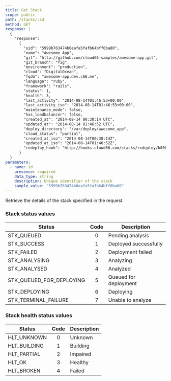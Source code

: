 ```yaml
---
title: Get Stack
scope: public
path: /stacks/:id
method: GET
response: |
  {
    "response":
      {
        "uid": "5999b763474b0eafa5fafb64bff0ba80",
        "name": "Awesome App",
        "git": "http://github.com/cloud66-samples/awesome-app.git",
        "git_branch": "fig",
        "environment": "production",
        "cloud": "DigitalOcean",
        "fqdn": "awesome-app.dev.c66.me",
        "language": "ruby",
        "framework": "rails",
        "status": 1,
        "health": 3,
        "last_activity": "2014-08-14T01:46:53+00:00",
        "last_activity_iso": "2014-08-14T01:46:53+00:00",
        "maintenance_mode": false,
        "has_loadbalancer": false,
        "created_at": "2014-08-14 00:38:14 UTC",
        "updated_at": "2014-08-14 01:46:52 UTC",
        "deploy_directory": "/var/deploy/awesome_app",
        "cloud_status": "partial",
        "created_at_iso": "2014-08-14T00:38:14Z",
        "updated_at_iso": "2014-08-14T01:46:52Z",
        "redeploy_hook": "http://hooks.cloud66.com/stacks/redeploy/b806f1c3344eb3aa2a024b23254b75b3/6d677352a6b2eefec6e345ee2b491521"
      }
  }
parameters:
  - name: id
    presence: required
    data_type: string
    description: Unique identifier of the stack
    sample_value: "5999b763474b0eafa5fafb64bff0ba80"
---
```


Retrieve the details of the stack specified in the request.

### Stack status values

| Status | Code | Description |
| ----------- | :---: | ----------------------------------------- |
| STK_QUEUED | 0 | Pending analysis |
| STK_SUCCESS | 1 | Deployed successfully |
| STK_FAILED | 2 | Deployment failed |
| STK_ANALYSING | 3 | Analyzing |
| STK_ANALYSED | 4 | Analyzed |
| STK_QUEUED_FOR_DEPLOYING | 5 | Queued for deployment |
| STK_DEPLOYING | 6 | Deploying |
| STK_TERMINAL_FAILURE | 7 | Unable to analyze |

### Stack health status values

| Status | Code | Description |
| ----------- | :---: | ------------------------------------------ |
| HLT_UNKNOWN | 0 | Unknown |
| HLT_BUILDING | 1 | Building |
| HLT_PARTIAL | 2 | Impaired |
| HLT_OK | 3 | Healthy |
| HLT_BROKEN | 4 | Failed |